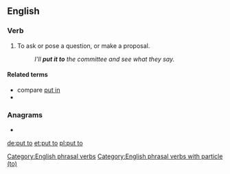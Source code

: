 {{also|putto}}
==English==

===Verb===
{{en-verb|puts to|putting to|put to}}

# To ask or pose a question, or make a proposal.
#: ''I'll '''put it to''' the committee and see what they say.''

====Related terms====
* compare [[put in]]
* {{l|en|put to the test}}

===Anagrams===
* {{l|en|tot up}}

[[de:put to]]
[[et:put to]]
[[pl:put to]]
[[Category:English phrasal verbs]]
[[Category:English phrasal verbs with particle (to)]]